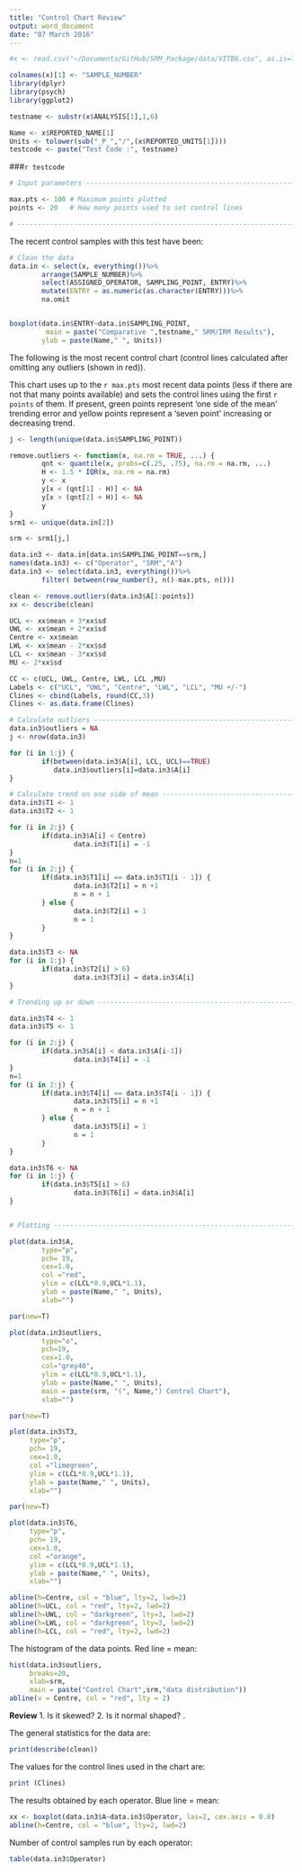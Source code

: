 ```yaml
---
title: "Control Chart Review"
output: word_document
date: "07 March 2016"
---
```


```r
#x <- read.csv("~/Documents/GitHub/SRM_Package/data/VITB6.csv", as.is=TRUE, header=TRUE)

colnames(x)[1] <- "SAMPLE_NUMBER"
library(dplyr)
library(psych)
library(ggplot2)

testname <- substr(x$ANALYSIS[1],1,6)

Name <- x$REPORTED_NAME[1]
Units <- tolower(sub("_P_","/",(x$REPORTED_UNITS[1])))
testcode <- paste("Test Code :", testname)
```
###`r testcode`

```r
# Input parameters ----------------------------------------------------------------

max.pts <- 100 # Maximum points plotted
points <- 20   # How many points used to set control lines

# ---------------------------------------------------------------------------------
```

The recent control samples with this test have been:

```r

# Clean the data
data.in <- select(x, everything())%>%
        arrange(SAMPLE_NUMBER)%>%
        select(ASSIGNED_OPERATOR, SAMPLING_POINT, ENTRY)%>%
        mutate(ENTRY = as.numeric(as.character(ENTRY)))%>%
        na.omit


boxplot(data.in$ENTRY~data.in$SAMPLING_POINT,
         main = paste("Comparative ",testname," SRM/IRM Results"),
        ylab = paste(Name," ", Units))
```

The following is the most recent control chart (control lines calculated after omitting any outliers (shown in red)).

This chart uses up to the `r max.pts` most recent data points (less if there are not that many points available) and sets the control lines using the first `r points` of them.  If present, green points represent 'one side of the mean' trending error and yellow points represent a 'seven point' increasing or decreasing trend.

```r
j <- length(unique(data.in$SAMPLING_POINT))

remove.outliers <- function(x, na.rm = TRUE, ...) {
        qnt <- quantile(x, probs=c(.25, .75), na.rm = na.rm, ...)
        H <- 1.5 * IQR(x, na.rm = na.rm)
        y <- x
        y[x < (qnt[1] - H)] <- NA
        y[x > (qnt[2] + H)] <- NA
        y
}
srm1 <- unique(data.in[2])

srm <- srm1[j,]

data.in3 <- data.in[data.in$SAMPLING_POINT==srm,]
names(data.in3) <- c("Operator", "SRM","A")
data.in3 <- select(data.in3, everything())%>%
        filter( between(row_number(), n()-max.pts, n()))

clean <- remove.outliers(data.in3$A[1:points])
xx <- describe(clean)

UCL <- xx$mean + 3*xx$sd
UWL <- xx$mean + 2*xx$sd
Centre <- xx$mean 
LWL <- xx$mean - 2*xx$sd
LCL <- xx$mean - 3*xx$sd
MU <- 2*xx$sd

CC <- c(UCL, UWL, Centre, LWL, LCL ,MU)
Labels <- c("UCL", "UWL", "Centre", "LWL", "LCL", "MU +/-")
Clines <- cbind(Labels, round(CC,3))
Clines <- as.data.frame(Clines)

# Calculate outliers -----------------------------------------------------------
data.in3$outliers = NA
j <- nrow(data.in3)

for (i in 1:j) {
        if(between(data.in3$A[i], LCL, UCL)==TRUE)
           data.in3$outliers[i]=data.in3$A[i]
}

# Calculate trend on one side of mean ------------------------------------------
data.in3$T1 <- 1
data.in3$T2 <- 1

for (i in 2:j) {
        if(data.in3$A[i] < Centre)
                data.in3$T1[i] = -1
}
n=1
for (i in 2:j) {
        if(data.in3$T1[i] == data.in3$T1[i - 1]) {
                data.in3$T2[i] = n +1
                n = n + 1
        } else {  
                data.in3$T2[i] = 1
                n = 1
        }
}

data.in3$T3 <- NA
for (i in 1:j) {
        if(data.in3$T2[i] > 6)
                data.in3$T3[i] = data.in3$A[i]
}

# Trending up or down -----------------------------------------------------

data.in3$T4 <- 1
data.in3$T5 <- 1

for (i in 2:j) {
        if(data.in3$A[i] < data.in3$A[i-1])
                data.in3$T4[i] = -1
}
n=1
for (i in 2:j) {
        if(data.in3$T4[i] == data.in3$T4[i - 1]) {
                data.in3$T5[i] = n +1
                n = n + 1
        } else {  
                data.in3$T5[i] = 1
                n = 1
        }
}

data.in3$T6 <- NA
for (i in 1:j) {
        if(data.in3$T5[i] > 6)
                data.in3$T6[i] = data.in3$A[i]
}


# Plotting ----------------------------------------------------------------

plot(data.in3$A, 
        type="p", 
        pch= 19, 
        cex=1.0, 
        col ="red", 
        ylim = c(LCL*0.9,UCL*1.1),
        ylab = paste(Name," ", Units),
        xlab="")

par(new=T)

plot(data.in3$outliers, 
        type="o", 
        pch=19, 
        cex=1.0, 
        col="grey40", 
        ylim = c(LCL*0.9,UCL*1.1), 
        ylab = paste(Name," ", Units), 
        main = paste(srm, "(", Name,") Control Chart"),
        xlab="")

par(new=T)

plot(data.in3$T3, 
     type="p", 
     pch= 19, 
     cex=1.0, 
     col ="limegreen", 
     ylim = c(LCL*0.9,UCL*1.1),
     ylab = paste(Name," ", Units),
     xlab="")

par(new=T)

plot(data.in3$T6, 
     type="p", 
     pch= 19, 
     cex=1.0, 
     col ="orange", 
     ylim = c(LCL*0.9,UCL*1.1),
     ylab = paste(Name," ", Units),
     xlab="")

abline(h=Centre, col = "blue", lty=2, lwd=2)
abline(h=UCL, col = "red", lty=2, lwd=2)
abline(h=UWL, col = "darkgreen", lty=3, lwd=2)
abline(h=LWL, col = "darkgreen", lty=3, lwd=2)
abline(h=LCL, col = "red", lty=2, lwd=2)

```

The histogram of the data points.  Red line = mean:

```r
hist(data.in3$outliers, 
     breaks=20, 
     xlab=srm,
     main = paste("Control Chart",srm,"data distribution"))
abline(v = Centre, col = "red", lty = 2)
```

**Review**
1. Is it skewed?
2. Is it normal shaped?
.

The general statistics for the data are:

```r
print(describe(clean))
```

The values for the control lines used  in the chart are:

```r
print (Clines)
```

The results obtained by each operator.  Blue line = mean:

```r
xx <- boxplot(data.in3$A~data.in3$Operator, las=2, cex.axis = 0.8)
abline(h=Centre, col = "blue", lty=2, lwd=2)
```

Number of control samples run by each operator:

```r
table(data.in3$Operator)
```



